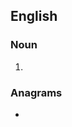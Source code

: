 ==English==

===Noun===
{{head|en|noun form}}

# {{plural of|paring|lang=en}}

===Anagrams===
* {{anagrams|en|a=aginprs|gnisrap|parsing|rapings|rasping|sparing}}